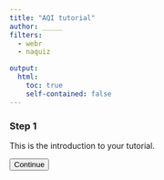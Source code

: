 ```yaml
---
title: "AQI tutorial"
author: _____
filters: 
  - webr
  - naquiz

output: 
  html: 
    toc: true
    self-contained: false
---
```


### Step 1

This is the introduction to your tutorial.

<button id="step1-button">Continue</button>

<div id="step1-content" style="display: none;">

### Step 2: Next Part

This is the next part of your tutorial.

<button id="step2-button">Continue</button>

<div id="step2-content" style="display: none;">

### Step 3: Final Part

This is the final part of your tutorial.

</div>


```js
document.getElementById('step1-button').addEventListener('click', function() {
  document.getElementById('step1-content').style.display = 'block';
});

document.getElementById('step2-button').addEventListener('click', function() {
  document.getElementById('step2-content').style.display = 'block';
});
```

```js
// JavaScript code to handle button clicks
document.addEventListener("DOMContentLoaded", function() {
    let continueButton = document.getElementById("continue-button");
    let tutorialParts = document.querySelectorAll(".tutorial-part");

    let currentPartIndex = 0;

    continueButton.addEventListener("click", function() {
        if (currentPartIndex < tutorialParts.length) {
            tutorialParts[currentPartIndex].style.display = "block";
            currentPartIndex++;
        } else {
            alert("End of tutorial");
        }
    });
});
```

